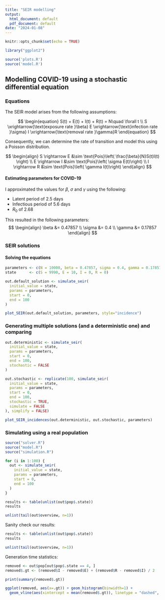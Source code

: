 ```yaml
---
title: "SEIR modelling"
output:
  html_document: default
  pdf_document: default
date: "2024-01-08"
---
```


```r
knitr::opts_chunk$set(echo = TRUE)

library("ggplot2")

source('plots.R')
source('model.R')
```

## Modelling COVID-19 using a stochastic differential equation

### Equations

The SEIR model arises from the following assumptions:

$$
\begin{equation}
  S(t) + E(t) + I(t) + R(t) = N\quad  \forall t \\
  S \xrightarrow{\text{exposure rate }\beta} E \xrightarrow{\text{infection rate }\sigma} I \xrightarrow{\text{removal rate }\gamma}R
\end{equation}
$$

Consequently, we can determine the rate of transition and model this using a Poisson distribution.

$$
\begin{align}
  S \rightarrow E &\sim \text{Pois}\left( \frac{\beta}{N}S(t)I(t) \right) \\
  E \rightarrow I &\sim \text{Pois}\left( \sigma E(t)\right) \\
  I \rightarrow R &\sim \text{Pois}\left( \gamma I(t)\right)
\end{align}
$$

#### Estimating parameters for COVID-19

I approximated the values for $\beta$, $\sigma$ and $\gamma$ using the following:

-   Latent period of 2.5 days
-   Infectious period of 5.6 days
-   $R_0$ of 2.68

This resulted in the following parameters: $$
\begin{align}
\beta &= 0.47857 \\
\sigma &= 0.4 \\
\gamma &= 0.17857
\end{align}
$$

### SEIR solutions

#### Solving the equations

```r

parameters <- c(N = 10000, beta = 0.47857, sigma = 0.4, gamma = 0.17857)
state      <- c(S = 9990, E = 10, I = 0, R = 0)

out.default_solution <- simulate_seir(
  initial_value = state,
  params = parameters,
  start = 0,
  end = 100
)

plot_SEIR(out.default_solution, parameters, style="incidence")
```

### Generating multiple solutions (and a deterministic one) and comparing

```r
out.deterministic <- simulate_seir(
  initial_value = state,
  params = parameters,
  start = 0,
  end = 100,
  stochastic = FALSE
)

out.stochastic <- replicate(100, simulate_seir(
  initial_value = state,
  params = parameters,
  start = 0,
  end = 100,
  stochastic = TRUE,
  simulate = FALSE
), simplify = FALSE)

plot_SEIR_incidences(out.deterministic, out.stochastic, parameters)
```

### Simulating using a real population

```r
source("solver.R")
source("model.R")
source("simulation.R")

for (i in 1:100) {
  out <- simulate_seir(
    initial_value = state,
    params = parameters,
    start = 0,
    end = 100
  )
}

results <- table(unlist(out$pop$.state))
results

unlist(tail(out$overview, n=1))
```

Sanity check our results:

```r
results <- table(unlist(out$pop$.state))
results

unlist(tail(out$overview, n=1))
```

Generation time statistics:

```r
removed <- out$pop[out$pop$.state == 4, ]
removed$.gt <- (removed$I - removed$E) + (removed$R - removed$I) / 2

print(summary(removed$.gt))
```

```r
ggplot(removed, aes(x=.gt)) + geom_histogram(binwidth=1) +
  geom_vline(aes(xintercept = mean(removed$.gt)), linetype = "dashed", linewidth = 1)
```
